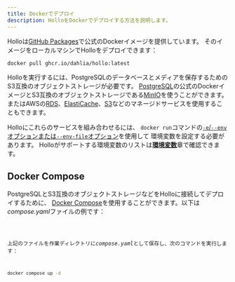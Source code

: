 ```yaml
---
title: Dockerでデプロイ
description: HolloをDockerでデプロイする方法を説明します。
---
```


Holloは[GitHub Packages]で公式のDockerイメージを提供しています。
そのイメージをローカルマシンでHolloをデプロイできます：

~~~~ sh frame="none"
docker pull ghcr.io/dahlia/hollo:latest
~~~~

Holloを実行するには、PostgreSQLのデータベースとメディアを保存するためのS3互換のオブジェクトストレージが必要です。
[PostgreSQL]の公式のDockerイメージとS3互換のオブジェクトストレージである[MinIO]を使うことができます。
またはAWSの[RDS]、[ElastiCache]、[S3]などのマネージドサービスを使用することもできます。

Holloにこれらのサービスを組み合わせるには、
`docker run`コマンドの[`-e`/`--env`オプションまたは`--env-file`オプション][1]を使用して
環境変数を設定する必要があります。
Holloがサポートする環境変数のリストは[**環境変数**](./env)章で確認できます。

[GitHub Packages]: https://github.com/dahlia/hollo/pkgs/container/hollo
[PostgreSQL]: https://hub.docker.com/_/postgres
[MinIO]: https://hub.docker.com/r/minio/minio
[RDS]: https://aws.amazon.com/rds/
[ElastiCache]: https://aws.amazon.com/elasticache/
[S3]: https://aws.amazon.com/s3/
[1]: https://docs.docker.com/reference/cli/docker/container/run/#env


Docker Compose
--------------


PostgreSQLとS3互換のオブジェクトストレージなどをHolloに接続してデプロイするために、
[Docker Compose]を使用することができます。以下は*compose.yaml*ファイルの例です：

<Code code={composeYaml} lang="yaml" title="compose.yaml" />

上記のファイルを作業ディレクトリに*compose.yaml*として保存し、次のコマンドを実行します：

~~~~ sh frame="none"
docker compose up -d
~~~~

[Docker Compose]: https://docs.docker.com/compose/
